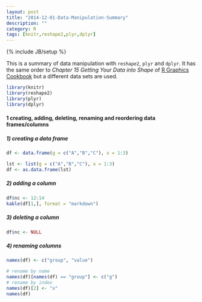 ```yaml
---
layout: post
title: "2014-12-01-Data-Manipulation-Summary"
description: ""
category: R
tags: [knitr,reshape2,plyr,dplyr]
---
```

{% include JB/setup %}

This is a summary of data manipulation with `reshape2`, `plyr` and `dplyr`. It has the same order to _Chapter 15 Getting Your Data into Shape_ of [R Graphics Cookbook](http://shop.oreilly.com/product/0636920023135.do) but a different data sets are used.

```r
library(knitr)
library(reshape2)
library(plyr)
library(dplyr)
```

#### 1 creating, adding, deleting, renaming and reordering data frames/columns
##### 1) creating a data frame
```r
df <- data.frame(g = c("A","B","C"), x = 1:3)

lst <- list(g = c("A","B","C"), x = 1:3)
df <- as.data.frame(lst)
```

##### 2) adding a column
```r
df$nc <- 12:14
kable(df[1,], format = "markdown")
```

##### 3) deleting a column
```r
df$nc <- NULL
```

##### 4) renaming columns
```r
names(df) <- c("group", "value")

# rename by name
names(df)[names(df) == "group"] <- c("g")
# rename by index
names(df)[2] <- "x"
names(df)
```













